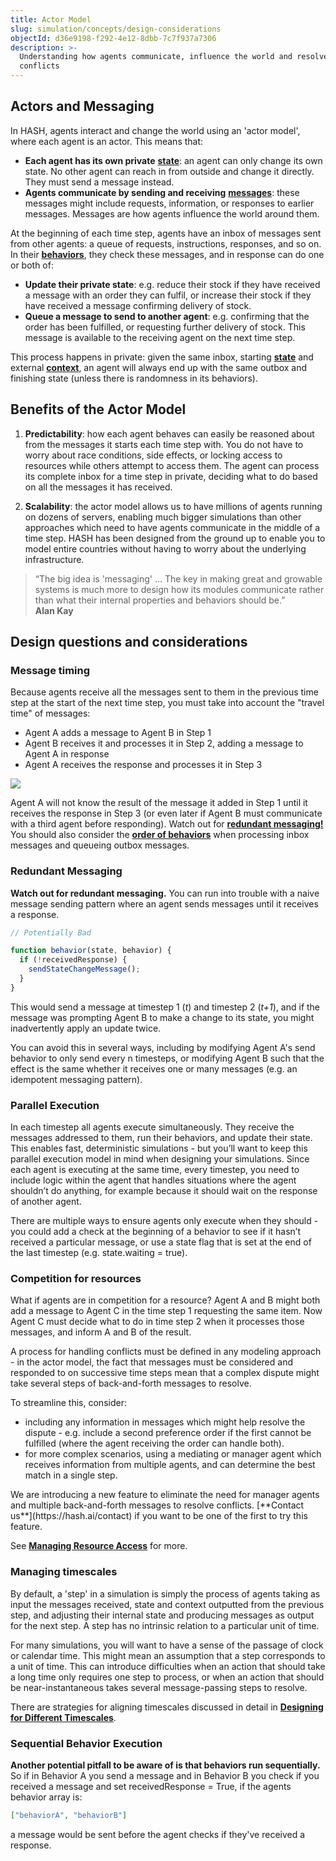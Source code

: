 ```yaml
---
title: Actor Model
slug: simulation/concepts/design-considerations
objectId: d36e9198-f292-4e12-8dbb-7c7f937a7306
description: >-
  Understanding how agents communicate, influence the world and resolve
  conflicts
---
```


## Actors and Messaging

In HASH, agents interact and change the world using an 'actor model', where each agent is an actor. This means that:

- **Each agent has its own private** [**state**](/docs/simulations/create/anatomy-of-an-agent/state): an agent can only change its own state. No other agent can reach in from outside and change it directly. They must send a message instead.
- **Agents communicate by sending and receiving** [**messages**](/docs/simulations/create/agent-messages/): these messages might include requests, information, or responses to earlier messages. Messages are how agents influence the world around them.

At the beginning of each time step, agents have an inbox of messages sent from other agents: a queue of requests, instructions, responses, and so on. In their [**behaviors**](/docs/simulations/create/behaviors/), they check these messages, and in response can do one or both of:

- **Update their private state**: e.g. reduce their stock if they have received a message with an order they can fulfil, or increase their stock if they have received a message confirming delivery of stock.
- **Queue a message to send to another agent**: e.g. confirming that the order has been fulfilled, or requesting further delivery of stock. This message is available to the receiving agent on the next time step.

This process happens in private: given the same inbox, starting [**state**](/docs/simulations/create/anatomy-of-an-agent/state) and external [**context**](/docs/simulations/create/anatomy-of-an-agent/context), an agent will always end up with the same outbox and finishing state \(unless there is randomness in its behaviors\).

## Benefits of the Actor Model

1. **Predictability**: how each agent behaves can easily be reasoned about from the messages it starts each time step with. You do not have to worry about race conditions, side effects, or locking access to resources while others attempt to access them. The agent can process its complete inbox for a time step in private, deciding what to do based on all the messages it has received.

1. **Scalability**: the actor model allows us to have millions of agents running on dozens of servers, enabling much bigger simulations than other approaches which need to have agents communicate in the middle of a time step. HASH has been designed from the ground up to enable you to model entire countries without having to worry about the underlying infrastructure.

> “The big idea is 'messaging' … The key in making great and growable systems is much more to design how its modules communicate rather than what their internal properties and behaviors should be.”  
> **Alan Kay**

## Design questions and considerations

### Message timing

Because agents receive all the messages sent to them in the previous time step at the start of the next time step, you must take into account the "travel time" of messages:

- Agent A adds a message to Agent B in Step 1
- Agent B receives it and processes it in Step 2, adding a message to Agent A in response
- Agent A receives the response and processes it in Step 3

![](https://cdn-us1.hash.ai/site/docs/message-exchange-diagram.svg)

Agent A will not know the result of the message it added in Step 1 until it receives the response in Step 3 \(or even later if Agent B must communicate with a third agent before responding\). Watch out for [**redundant messaging!**](#redundant-messaging) You should also consider the [**order of behaviors**](#sequential-behavior-execution) when processing inbox messages and queueing outbox messages.

### Redundant Messaging

**Watch out for redundant messaging.** You can run into trouble with a naive message sending pattern where an agent sends messages until it receives a response.

```javascript
// Potentially Bad

function behavior(state, behavior) {
  if (!receivedResponse) {
    sendStateChangeMessage();
  }
}
```

This would send a message at timestep 1 \(_t_\) and timestep 2 \(_t+1_\), and if the message was prompting Agent B to make a change to its state, you might inadvertently apply an update twice.

You can avoid this in several ways, including by modifying Agent A's send behavior to only send every n timesteps, or modifying Agent B such that the effect is the same whether it receives one or many messages \(e.g. an idempotent messaging pattern\).

### Parallel Execution

In each timestep all agents execute simultaneously. They receive the messages addressed to them, run their behaviors, and update their state. This enables fast, deterministic simulations - but you’ll want to keep this parallel execution model in mind when designing your simulations. Since each agent is executing at the same time, every timestep, you need to include logic within the agent that handles situations where the agent shouldn’t do anything, for example because it should wait on the response of another agent.

There are multiple ways to ensure agents only execute when they should - you could add a check at the beginning of a behavior to see if it hasn’t received a particular message, or use a state flag that is set at the end of the last timestep \(e.g. state.waiting = true\).

### Competition for resources

What if agents are in competition for a resource? Agent A and B might both add a message to Agent C in the time step 1 requesting the same item. Now Agent C must decide what to do in time step 2 when it processes those messages, and inform A and B of the result.

A process for handling conflicts must be defined in any modeling approach - in the actor model, the fact that messages must be considered and responded to on successive time steps mean that a complex dispute might take several steps of back-and-forth messages to resolve.

To streamline this, consider:

- including any information in messages which might help resolve the dispute - e.g. include a second preference order if the first cannot be fulfilled \(where the agent receiving the order can handle both\).
- for more complex scenarios, using a mediating or manager agent which receives information from multiple agents, and can determine the best match in a single step.

<Hint style="info">
  We are introducing a new feature to eliminate the need for manager agents and
  multiple back-and-forth messages to resolve conflicts. [**Contact
  us**](https://hash.ai/contact) if you want to be one of the first to try this feature.
</Hint>

See [**Managing Resource Access**](/docs/simulations/concepts/design-considerations/managing-resource-access) for more.

### Managing timescales

By default, a 'step' in a simulation is simply the process of agents taking as input the messages received, state and context outputted from the previous step, and adjusting their internal state and producing messages as output for the next step. A step has no intrinsic relation to a particular unit of time.

For many simulations, you will want to have a sense of the passage of clock or calendar time. This might mean an assumption that a step corresponds to a unit of time. This can introduce difficulties when an action that should take a long time only requires one step to process, or when an action that should be near-instantaneous takes several message-passing steps to resolve.

There are strategies for aligning timescales discussed in detail in [**Designing for Different Timescales**](/docs/simulations/concepts/designing-for-different-timescales).

### Sequential Behavior Execution

**Another potential pitfall to be aware of is that behaviors run sequentially.** So if in Behavior A you send a message and in Behavior B you check if you received a message and set receivedResponse = True, if the agents behavior array is:

```json
["behaviorA", "behaviorB"]
```

a message would be sent before the agent checks if they've received a response.
